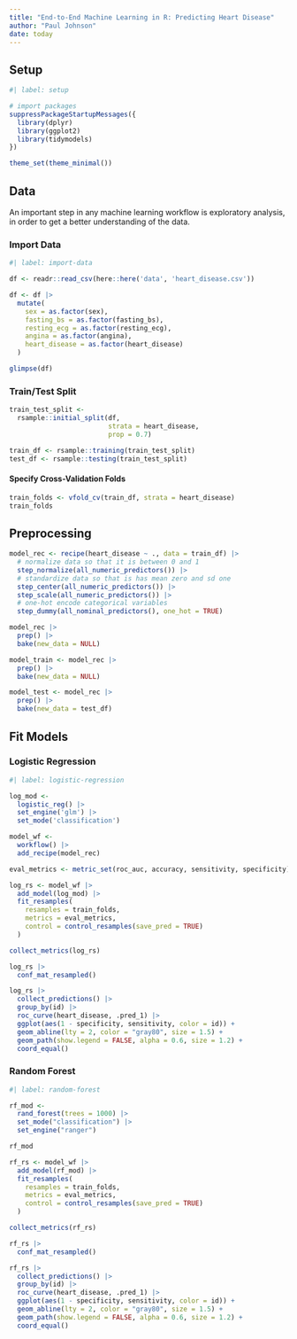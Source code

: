 ```yaml
---
title: "End-to-End Machine Learning in R: Predicting Heart Disease"
author: "Paul Johnson"
date: today
---
```



## Setup

```r
#| label: setup

# import packages
suppressPackageStartupMessages({
  library(dplyr)
  library(ggplot2)
  library(tidymodels)
})

theme_set(theme_minimal())

```

## Data

An important step in any machine learning workflow is exploratory analysis, in order to get a better understanding of the data. 

### Import Data

```r
#| label: import-data

df <- readr::read_csv(here::here('data', 'heart_disease.csv'))

df <- df |> 
  mutate(
    sex = as.factor(sex),
    fasting_bs = as.factor(fasting_bs),
    resting_ecg = as.factor(resting_ecg),
    angina = as.factor(angina),
    heart_disease = as.factor(heart_disease)
  )

glimpse(df)

```

### Train/Test Split

```r

train_test_split <-
  rsample::initial_split(df,
                         strata = heart_disease,
                         prop = 0.7)

train_df <- rsample::training(train_test_split)
test_df <- rsample::testing(train_test_split)

```

#### Specify Cross-Validation Folds

```r

train_folds <- vfold_cv(train_df, strata = heart_disease)
train_folds

```

## Preprocessing

```r

model_rec <- recipe(heart_disease ~ ., data = train_df) |>
  # normalize data so that it is between 0 and 1
  step_normalize(all_numeric_predictors()) |>
  # standardize data so that is has mean zero and sd one
  step_center(all_numeric_predictors()) |>
  step_scale(all_numeric_predictors()) |>
  # one-hot encode categorical variables
  step_dummy(all_nominal_predictors(), one_hot = TRUE)

model_rec |>
  prep() |>
  bake(new_data = NULL)

model_train <- model_rec |>
  prep() |>
  bake(new_data = NULL)

model_test <- model_rec |>
  prep() |>
  bake(new_data = test_df)

```

## Fit Models

### Logistic Regression

```r
#| label: logistic-regression

log_mod <-
  logistic_reg() |>
  set_engine('glm') |>
  set_mode('classification')

model_wf <-
  workflow() |>
  add_recipe(model_rec)

eval_metrics <- metric_set(roc_auc, accuracy, sensitivity, specificity)

log_rs <- model_wf |>
  add_model(log_mod) |>
  fit_resamples(
    resamples = train_folds,
    metrics = eval_metrics,
    control = control_resamples(save_pred = TRUE)
  )

collect_metrics(log_rs)

log_rs |>
  conf_mat_resampled()

log_rs |>
  collect_predictions() |>
  group_by(id) |>
  roc_curve(heart_disease, .pred_1) |>
  ggplot(aes(1 - specificity, sensitivity, color = id)) +
  geom_abline(lty = 2, color = "gray80", size = 1.5) +
  geom_path(show.legend = FALSE, alpha = 0.6, size = 1.2) +
  coord_equal()

```

### Random Forest

```r
#| label: random-forest

rf_mod <- 
  rand_forest(trees = 1000) |>
  set_mode("classification") |>
  set_engine("ranger")

rf_mod

rf_rs <- model_wf |>
  add_model(rf_mod) |>
  fit_resamples(
    resamples = train_folds,
    metrics = eval_metrics,
    control = control_resamples(save_pred = TRUE)
  )

collect_metrics(rf_rs)

rf_rs |>
  conf_mat_resampled()

rf_rs |>
  collect_predictions() |>
  group_by(id) |>
  roc_curve(heart_disease, .pred_1) |>
  ggplot(aes(1 - specificity, sensitivity, color = id)) +
  geom_abline(lty = 2, color = "gray80", size = 1.5) +
  geom_path(show.legend = FALSE, alpha = 0.6, size = 1.2) +
  coord_equal()

```
